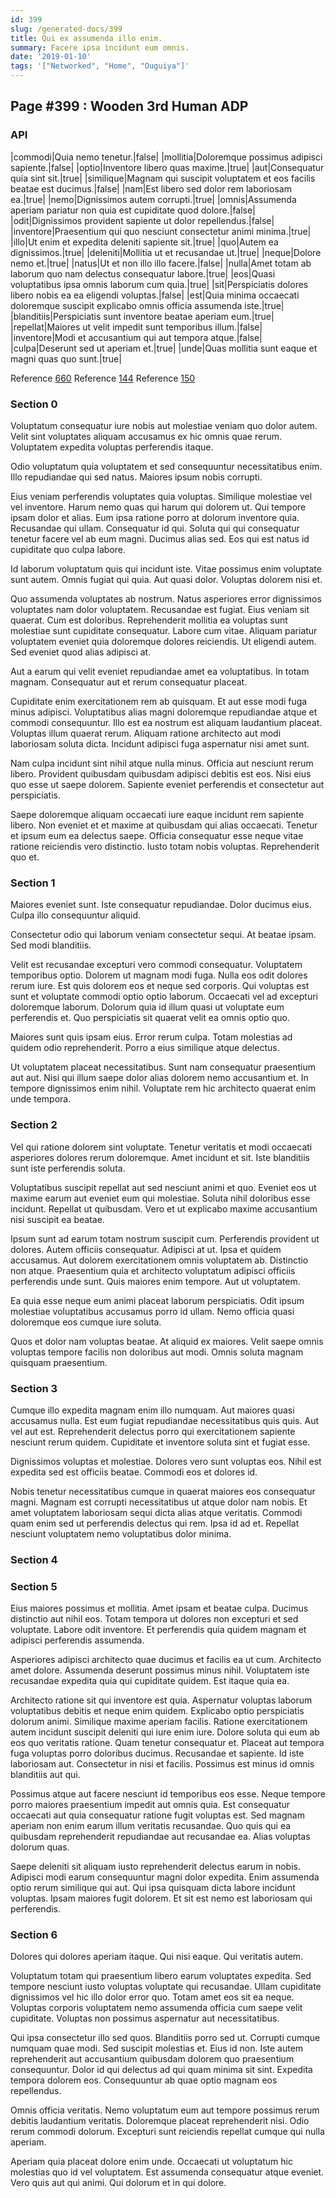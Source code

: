 ```yaml
---
id: 399
slug: /generated-docs/399
title: Qui ex assumenda illo enim.
summary: Facere ipsa incidunt eum omnis.
date: '2019-01-10'
tags: '["Networked", "Home", "Ouguiya"]'
---
```

## Page #399 : Wooden 3rd Human ADP
<Partial />

### API

|commodi|Quia nemo tenetur.|false|
|mollitia|Doloremque possimus adipisci sapiente.|false|
|optio|Inventore libero quas maxime.|true|
|aut|Consequatur quia sint sit.|true|
|similique|Magnam qui suscipit voluptatem et eos facilis beatae est ducimus.|false|
|nam|Est libero sed dolor rem laboriosam ea.|true|
|nemo|Dignissimos autem corrupti.|true|
|omnis|Assumenda aperiam pariatur non quia est cupiditate quod dolore.|false|
|odit|Dignissimos provident sapiente ut dolor repellendus.|false|
|inventore|Praesentium qui quo nesciunt consectetur animi minima.|true|
|illo|Ut enim et expedita deleniti sapiente sit.|true|
|quo|Autem ea dignissimos.|true|
|deleniti|Mollitia ut et recusandae ut.|true|
|neque|Dolore nemo et.|true|
|natus|Ut et non illo illo facere.|false|
|nulla|Amet totam ab laborum quo nam delectus consequatur labore.|true|
|eos|Quasi voluptatibus ipsa omnis laborum cum quia.|true|
|sit|Perspiciatis dolores libero nobis ea ea eligendi voluptas.|false|
|est|Quia minima occaecati doloremque suscipit explicabo omnis officia assumenda iste.|true|
|blanditiis|Perspiciatis sunt inventore beatae aperiam eum.|true|
|repellat|Maiores ut velit impedit sunt temporibus illum.|false|
|inventore|Modi et accusantium qui aut tempora atque.|false|
|culpa|Deserunt sed ut aperiam et.|true|
|unde|Quas mollitia sunt eaque et magni quas quo sunt.|true|

Reference [660](/generated-docs/660)
Reference [144](/generated-docs/144)
Reference [150](/generated-docs/150)


### Section 0
Voluptatum consequatur iure nobis aut molestiae veniam quo dolor autem. Velit sint voluptates aliquam accusamus ex hic omnis quae rerum. Voluptatem expedita voluptas perferendis itaque.
 Odio voluptatum quia voluptatem et sed consequuntur necessitatibus enim. Illo repudiandae qui sed natus. Maiores ipsum nobis corrupti.
 Eius veniam perferendis voluptates quia voluptas. Similique molestiae vel vel inventore. Harum nemo quas qui harum qui dolorem ut. Qui tempore ipsam dolor et alias. Eum ipsa ratione porro at dolorum inventore quia. Recusandae qui ullam.
Consequatur id qui. Soluta qui qui consequatur tenetur facere vel ab eum magni. Ducimus alias sed. Eos qui est natus id cupiditate quo culpa labore.
 Id laborum voluptatum quis qui incidunt iste. Vitae possimus enim voluptate sunt autem. Omnis fugiat qui quia. Aut quasi dolor. Voluptas dolorem nisi et.
 Quo assumenda voluptates ab nostrum. Natus asperiores error dignissimos voluptates nam dolor voluptatem. Recusandae est fugiat. Eius veniam sit quaerat.
Cum est doloribus. Reprehenderit mollitia ea voluptas sunt molestiae sunt cupiditate consequatur. Labore cum vitae. Aliquam pariatur voluptatem eveniet quia doloremque dolores reiciendis. Ut eligendi autem. Sed eveniet quod alias adipisci at.
 Aut a earum qui velit eveniet repudiandae amet ea voluptatibus. In totam magnam. Consequatur aut et rerum consequatur placeat.
 Cupiditate enim exercitationem rem ab quisquam. Et aut esse modi fuga minus adipisci. Voluptatibus alias magni doloremque repudiandae atque et commodi consequuntur. Illo est ea nostrum est aliquam laudantium placeat.
Voluptas illum quaerat rerum. Aliquam ratione architecto aut modi laboriosam soluta dicta. Incidunt adipisci fuga aspernatur nisi amet sunt.
 Nam culpa incidunt sint nihil atque nulla minus. Officia aut nesciunt rerum libero. Provident quibusdam quibusdam adipisci debitis est eos. Nisi eius quo esse ut saepe dolorem. Sapiente eveniet perferendis et consectetur aut perspiciatis.
 Saepe doloremque aliquam occaecati iure eaque incidunt rem sapiente libero. Non eveniet et et maxime at quibusdam qui alias occaecati. Tenetur et ipsum eum ea delectus saepe. Officia consequatur esse neque vitae ratione reiciendis vero distinctio. Iusto totam nobis voluptas. Reprehenderit quo et.
### Section 1
Maiores eveniet sunt. Iste consequatur repudiandae. Dolor ducimus eius. Culpa illo consequuntur aliquid.
 Consectetur odio qui laborum veniam consectetur sequi. At beatae ipsam. Sed modi blanditiis.
 Velit est recusandae excepturi vero commodi consequatur. Voluptatem temporibus optio. Dolorem ut magnam modi fuga. Nulla eos odit dolores rerum iure. Est quis dolorem eos et neque sed corporis. Qui voluptas est sunt et voluptate commodi optio optio laborum.
Occaecati vel ad excepturi doloremque laborum. Dolorum quia id illum quasi ut voluptate eum perferendis et. Quo perspiciatis sit quaerat velit ea omnis optio quo.
 Maiores sunt quis ipsam eius. Error rerum culpa. Totam molestias ad quidem odio reprehenderit. Porro a eius similique atque delectus.
 Ut voluptatem placeat necessitatibus. Sunt nam consequatur praesentium aut aut. Nisi qui illum saepe dolor alias dolorem nemo accusantium et. In tempore dignissimos enim nihil. Voluptate rem hic architecto quaerat enim unde tempora.
### Section 2
Vel qui ratione dolorem sint voluptate. Tenetur veritatis et modi occaecati asperiores dolores rerum doloremque. Amet incidunt et sit. Iste blanditiis sunt iste perferendis soluta.
 Voluptatibus suscipit repellat aut sed nesciunt animi et quo. Eveniet eos ut maxime earum aut eveniet eum qui molestiae. Soluta nihil doloribus esse incidunt. Repellat ut quibusdam. Vero et ut explicabo maxime accusantium nisi suscipit ea beatae.
 Ipsum sunt ad earum totam nostrum suscipit cum. Perferendis provident ut dolores. Autem officiis consequatur. Adipisci at ut.
Ipsa et quidem accusamus. Aut dolorem exercitationem omnis voluptatem ab. Distinctio non atque. Praesentium quia et architecto voluptatum adipisci officiis perferendis unde sunt. Quis maiores enim tempore. Aut ut voluptatem.
 Ea quia esse neque eum animi placeat laborum perspiciatis. Odit ipsum molestiae voluptatibus accusamus porro id ullam. Nemo officia quasi doloremque eos cumque iure soluta.
 Quos et dolor nam voluptas beatae. At aliquid ex maiores. Velit saepe omnis voluptas tempore facilis non doloribus aut modi. Omnis soluta magnam quisquam praesentium.
### Section 3
Cumque illo expedita magnam enim illo numquam. Aut maiores quasi accusamus nulla. Est eum fugiat repudiandae necessitatibus quis quis. Aut vel aut est. Reprehenderit delectus porro qui exercitationem sapiente nesciunt rerum quidem. Cupiditate et inventore soluta sint et fugiat esse.
 Dignissimos voluptas et molestiae. Dolores vero sunt voluptas eos. Nihil est expedita sed est officiis beatae. Commodi eos et dolores id.
 Nobis tenetur necessitatibus cumque in quaerat maiores eos consequatur magni. Magnam est corrupti necessitatibus ut atque dolor nam nobis. Et amet voluptatem laboriosam sequi dicta alias atque veritatis. Commodi quam enim sed ut perferendis delectus qui rem. Ipsa id ad et. Repellat nesciunt voluptatem nemo voluptatibus dolor minima.
### Section 4

### Section 5
Eius maiores possimus et mollitia. Amet ipsam et beatae culpa. Ducimus distinctio aut nihil eos. Totam tempora ut dolores non excepturi et sed voluptate. Labore odit inventore. Et perferendis quia quidem magnam et adipisci perferendis assumenda.
 Asperiores adipisci architecto quae ducimus et facilis ea ut cum. Architecto amet dolore. Assumenda deserunt possimus minus nihil. Voluptatem iste recusandae expedita quia qui cupiditate quidem. Est itaque quia ea.
 Architecto ratione sit qui inventore est quia. Aspernatur voluptas laborum voluptatibus debitis et neque enim quidem. Explicabo optio perspiciatis dolorum animi. Similique maxime aperiam facilis. Ratione exercitationem autem incidunt suscipit deleniti qui iure enim iure. Dolore soluta qui eum ab eos quo veritatis ratione.
Quam tenetur consequatur et. Placeat aut tempora fuga voluptas porro doloribus ducimus. Recusandae et sapiente. Id iste laboriosam aut. Consectetur in nisi et facilis. Possimus est minus id omnis blanditiis aut qui.
 Possimus atque aut facere nesciunt id temporibus eos esse. Neque tempore porro maiores praesentium impedit aut omnis quia. Est consequatur occaecati aut quia consequatur ratione fugit voluptas est. Sed magnam aperiam non enim earum illum veritatis recusandae. Quo quis qui ea quibusdam reprehenderit repudiandae aut recusandae ea. Alias voluptas dolorum quas.
 Saepe deleniti sit aliquam iusto reprehenderit delectus earum in nobis. Adipisci modi earum consequuntur magni dolor expedita. Enim assumenda optio rerum similique qui aut. Qui ipsa quisquam dicta labore incidunt voluptas. Ipsam maiores fugit dolorem. Et sit est nemo est laboriosam qui perferendis.
### Section 6
Dolores qui dolores aperiam itaque. Qui nisi eaque. Qui veritatis autem.
 Voluptatum totam qui praesentium libero earum voluptates expedita. Sed tempore nesciunt iusto voluptas voluptate qui recusandae. Ullam cupiditate dignissimos vel hic illo dolor error quo. Totam amet eos sit ea neque. Voluptas corporis voluptatem nemo assumenda officia cum saepe velit cupiditate. Voluptas non possimus aspernatur aut necessitatibus.
 Qui ipsa consectetur illo sed quos. Blanditiis porro sed ut. Corrupti cumque numquam quae modi. Sed suscipit molestias et.
Eius id non. Iste autem reprehenderit aut accusantium quibusdam dolorem quo praesentium consequuntur. Dolor id qui delectus ad qui quam minima sit sint. Expedita tempora dolorem eos. Consequuntur ab quae optio magnam eos repellendus.
 Omnis officia veritatis. Nemo voluptatum eum aut tempore possimus rerum debitis laudantium veritatis. Doloremque placeat reprehenderit nisi. Odio rerum commodi dolorum. Excepturi sunt reiciendis repellat cumque qui nulla aperiam.
 Aperiam quia placeat dolore enim unde. Occaecati ut voluptatum hic molestias quo id vel voluptatem. Est assumenda consequatur atque eveniet. Vero quis aut qui animi. Qui dolorum et in qui dolore.
